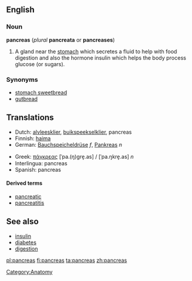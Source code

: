 == English ==

=== Noun ===

'''pancreas''' (''plural'' '''pancreata''' or '''pancreases''')

# A gland near the [[stomach]] which secretes a fluid to help with food digestion and also the hormone insulin which helps the body process glucose (or sugars).

=== Synonyms ===

* [[stomach sweetbread]]
* [[gutbread]]

== Translations ==

{{top}}
*Dutch: [[alvleesklier]], [[buikspeekselklier]], pancreas
*Finnish: [[haima]]
*German: [[Bauchspeicheldrüse]] ''f'', [[Pankreas]] ''n''
{{mid}}
*Greek: [[πάγκρεας]] [ˈpa.(ŋ)ɡre̞.as] / [ˈpa.ŋkre̞.as] ''n''
*Interlingua: pancreas
*Spanish: pancreas
{{bottom}}

==== Derived terms ====

* [[pancreatic]]
* [[pancreatitis]]

== See also ==

* [[insulin]]
* [[diabetes]]
* [[digestion]]

[[Category:Anatomy]]

[[pl:pancreas]]
[[fi:pancreas]]
[[ta:pancreas]]
[[zh:pancreas]]